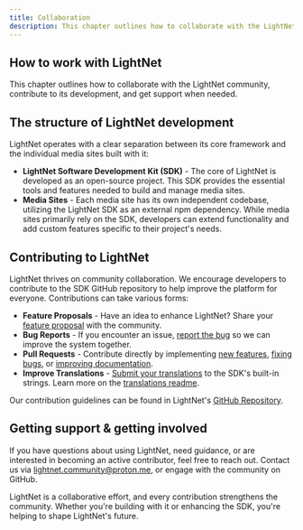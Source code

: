 ```yaml
---
title: Collaboration
description: This chapter outlines how to collaborate with the LightNet community, contribute to its development, and get support when needed.
---
```


## How to work with LightNet

This chapter outlines how to collaborate with the LightNet community, contribute to its development, and get support when needed.

## The structure of LightNet development

LightNet operates with a clear separation between its core framework and the individual media sites built with it:

- **LightNet Software Development Kit (SDK)** - The core of LightNet is developed as an open-source project. 
    This SDK provides the essential tools and features needed to build and manage media sites.
- **Media Sites** - Each media site has its own independent codebase, utilizing the LightNet SDK as an external npm dependency. 
    While media sites primarily rely on the SDK, developers can extend functionality and add custom features specific to their project's needs.

## Contributing to LightNet

LightNet thrives on community collaboration. We encourage developers to contribute to the SDK GitHub repository to help improve the platform for everyone. Contributions can take various forms:

- **Feature Proposals** - Have an idea to enhance LightNet? Share your [feature proposal](https://github.com/LightNetDev/LightNet/issues/new?template=---02-feature-proposal.yml) with the community.
- **Bug Reports** - If you encounter an issue, [report the bug](https://github.com/LightNetDev/LightNet/issues/new?template=---01-bug-report.yml) so we can improve the system together.
- **Pull Requests** - Contribute directly by implementing [new features](https://github.com/LightNetDev/LightNet/issues?q=is%3Aissue%20state%3Aopen%20label%3Aenhancement), [fixing bugs](https://github.com/LightNetDev/LightNet/issues?q=is%3Aissue%20state%3Aopen%20label%3Abug), or [improving documentation](https://github.com/LightNetDev/LightNet-Docs).
- **Improve Translations** - [Submit your translations](https://github.com/LightNetDev/LightNet/issues/new?template=---03-translations-update.yml) to the SDK's built-in strings. Learn more on the [translations readme](https://github.com/LightNetDev/LightNet/tree/main/packages/lightnet/src/i18n/translations).

Our contribution guidelines can be found in LightNet's [GitHub Repository](https://github.com/LightNetDev/LightNet/blob/main/CONTRIBUTING.md).

## Getting support & getting involved

If you have questions about using LightNet, need guidance, or are interested in becoming an active contributor, feel free to reach out. Contact us via lightnet.community@proton.me, or engage with the community on GitHub.

LightNet is a collaborative effort, and every contribution strengthens the community. 
Whether you're building with it or enhancing the SDK, you're helping to shape LightNet's future.